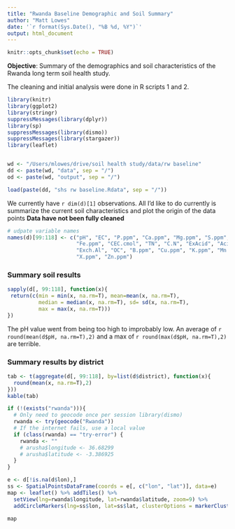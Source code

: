 ```yaml
---
title: "Rwanda Baseline Demographic and Soil Summary"
author: "Matt Lowes"
date: '`r format(Sys.Date(), "%B %d, %Y")`'
output: html_document
---
```


```r
knitr::opts_chunk$set(echo = TRUE)
```

**Objective**: Summary of the demographics and soil characteristics of the Rwanda long term soil health study.

The cleaning and initial analysis were done in R scripts 1 and 2.

```r
library(knitr)
library(ggplot2)
library(stringr)
suppressMessages(library(dplyr))
library(sp)
suppressMessages(library(dismo))
suppressMessages(library(stargazer))
library(leaflet)


wd <- "/Users/mlowes/drive/soil health study/data/rw baseline"
dd <- paste(wd, "data", sep = "/")
od <- paste(wd, "output", sep = "/")

load(paste(dd, "shs rw baseline.Rdata", sep = "/"))
```

We currently have `r dim(d)[1]` observations. All I'd like to do currently is summarize the current soil characteristics and plot the origin of the data points **Data have not been fully cleaned** 

```r
# udpate variable names
names(d)[99:118] <- c("pH", "EC", "P.ppm", "Ca.ppm", "Mg.ppm", "S.ppm",
                      "Fe.ppm", "CEC.cmol", "TN", "C.N", "ExAcid", "Acid.Saturation",
                      "Exch.Al", "OC", "B.ppm", "Cu.ppm", "K.ppm", "Mn.ppm", 
                      "X.ppm", "Zn.ppm")
```

### Summary soil results
```r
sapply(d[, 99:118], function(x){
 return(c(min = min(x, na.rm=T), mean=mean(x, na.rm=T),
          median = median(x, na.rm=T), sd= sd(x, na.rm=T),
          max = max(x, na.rm=T))) 
})
```

The pH value went from being too high to improbably low. An average of `r round(mean(d$pH, na.rm=T),2)` and a max of `r round(max(d$pH, na.rm=T),2)` are terrible.

### Summary results by district
```r
tab <- t(aggregate(d[, 99:118], by=list(d$district), function(x){
  round(mean(x, na.rm=T),2)
}))
kable(tab)
```


```r
if (!(exists("rwanda"))){
  # Only need to geocode once per session library(dismo)
  rwanda <- try(geocode("Rwanda"))
  # If the internet fails, use a local value 
  if (class(rwanda) == "try-error") {
    rwanda <- ""
    # arusha$longitude <- 36.68299
    # arusha$latitude <- -3.386925
  } 
}
```

```r
e <- d[!is.na(d$lon),]
ss <- SpatialPointsDataFrame(coords = e[, c("lon", "lat")], data=e)
map <- leaflet() %>% addTiles() %>%
  setView(lng=rwanda$longitude, lat=rwanda$latitude, zoom=9) %>%
  addCircleMarkers(lng=ss$lon, lat=ss$lat, clusterOptions = markerClusterOptions())

map
```


